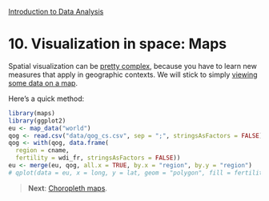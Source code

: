 <style>@import url(style.css);</style>
[Introduction to Data Analysis](index.html "Course index")

# 10. Visualization in space: Maps

Spatial visualization can be [pretty complex](http://youtu.be/XU6-krsDviY), because you have to learn new measures that apply in geographic contexts. We will stick to simply [viewing some data on a map](http://is-r.tumblr.com/post/35200999886/make-your-own-electoral-map).

Here's a quick method:

```r
library(maps)
library(ggplot2)
eu <- map_data("world")
qog <- read.csv("data/qog_cs.csv", sep = ";", stringsAsFactors = FALSE)
qog <- with(qog, data.frame(
  region = cname,
  fertility = wdi_fr, stringsAsFactors = FALSE))
eu <- merge(eu, qog, all.x = TRUE, by.x = "region", by.y = "region")
# qplot(data = eu, x = long, y = lat, geom = "polygon", fill = fertility)
```

> __Next__: [Choropleth maps](101_choropleth.html).
